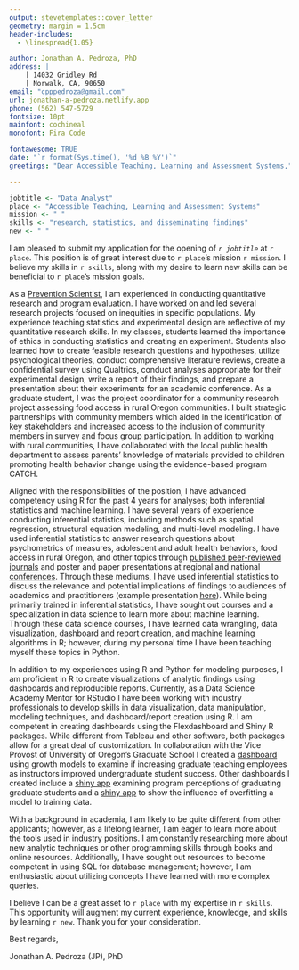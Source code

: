 ```yaml
---
output: stevetemplates::cover_letter
geometry: margin = 1.5cm
header-includes:
  - \linespread{1.05}

author: Jonathan A. Pedroza, PhD
address: |
    | 14032 Gridley Rd
    | Norwalk, CA, 90650
email: "cpppedroza@gmail.com"
url: jonathan-a-pedroza.netlify.app
phone: (562) 547-5729
fontsize: 10pt
mainfont: cochineal
monofont: Fira Code

fontawesome: TRUE
date: "`r format(Sys.time(), '%d %B %Y')`"
greetings: "Dear Accessible Teaching, Learning and Assessment Systems,"

---
```


```r
jobtitle <- "Data Analyst"
place <- "Accessible Teaching, Learning and Assessment Systems"
mission <- " "
skills <- "research, statistics, and disseminating findings"
new <- " "
```

I am pleased to submit my application for the opening of *`r jobtitle`* at `r place`. This position is of great interest due to `r place`'s mission `r mission`. I believe my skills in `r skills`, along with my desire to learn new skills can be beneficial to `r place`'s mission goals.  

As a [Prevention Scientist](https://www.npscoalition.org/prevention-science), I am experienced in conducting quantitative research and program evaluation. I have worked on and led several research projects focused on inequities in specific populations. My experience teaching statistics and experimental design are reflective of my quantitative research skills. In my classes, students learned the importance of ethics in conducting statistics and creating an experiment. Students also learned how to create feasible research questions and hypotheses, utilize psychological theories, conduct comprehensive literature reviews, create a confidential survey using Qualtrics, conduct analyses appropriate for their experimental design, write a report of their findings, and prepare a presentation about their experiments for an academic conference. As a graduate student, I was the project coordinator for a community research project assessing food access in rural Oregon communities. I built strategic partnerships with community members which aided in the identification of key stakeholders and increased access to the inclusion of community members in survey and focus group participation. In addition to working with rural communities, I have collaborated with the local public health department to assess parents’ knowledge of materials provided to children promoting health behavior change using the evidence-based program CATCH.

Aligned with the responsibilities of the position, I have advanced competency using R for the past 4 years for analyses; both inferential statistics and machine learning. I have several years of experience conducting inferential statistics, including methods such as spatial regression, structural equation modeling, and multi-level modeling. I have used inferential statistics to answer research questions about psychometrics of measures, adolescent and adult health behaviors, food access in rural Oregon, and other topics through [published peer-reviewed journals](https://scholar.google.com/citations?user=_LpAFsIAAAAJ&hl=en) and poster and paper presentations at regional and national [conferences](https://drive.google.com/file/d/1GbjOT36Nh_KaPjrq0ek7UrQ4sg2gdCGQ/view). Through these mediums, I have used inferential statistics to discuss the relevance and potential implications of findings to audiences of academics and practitioners (example presentation [here](https://jonathan-a-pedroza.netlify.app/talk/my-presentation-at-american-public-health-association/)). While being primarily trained in inferential statistics, I have sought out courses and a specialization in data science to learn more about machine learning. Through these data science courses, I have learned data wrangling, data visualization, dashboard and report creation, and machine learning algorithms in R; however, during my personal time I have been teaching myself these topics in Python.

In addition to my experiences using R and Python for modeling purposes, I am proficient in R to create visualizations of analytic findings using dashboards and reproducible reports. Currently, as a Data Science Academy Mentor for RStudio I have been working with industry professionals to develop skills in data visualization, data manipulation, modeling techniques, and dashboard/report creation using R. I am competent in creating dashboards using the Flexdashboard and Shiny R packages. While different from Tableau and other software, both packages allow for a great deal of customization. In collaboration with the Vice Provost of University of Oregon's Graduate School I created a [dashboard](https://jpedroza1228.github.io/gradschool_dashboard/) using growth models to examine if increasing graduate teaching employees as instructors improved undergraduate student success. Other dashboards I created include a [shiny app](https://jp-shinyapps.shinyapps.io/shiny/) examining program perceptions of graduating graduate students and a [shiny app](https://jp-shinyapps.shinyapps.io/stock_price_parameters/?_ga=2.254018509.474595567.1655859378-210611389.1654806010) to show the influence of overfitting a model to training data. 

With a background in academia, I am likely to be quite different from other applicants; however, as a lifelong learner, I am eager to learn more about the tools used in industry positions. I am constantly researching more about new analytic techniques or other programming skills through books and online resources. Additionally, I have sought out resources to become competent in using SQL for database management; however, I am enthusiastic about utilizing concepts I have learned with more complex queries. 

I believe I can be a great asset to `r place` with my expertise in `r skills`. This opportunity will augment my current experience, knowledge, and skills by learning `r new`. Thank you for your consideration.

Best regards,

Jonathan A. Pedroza (JP), PhD

